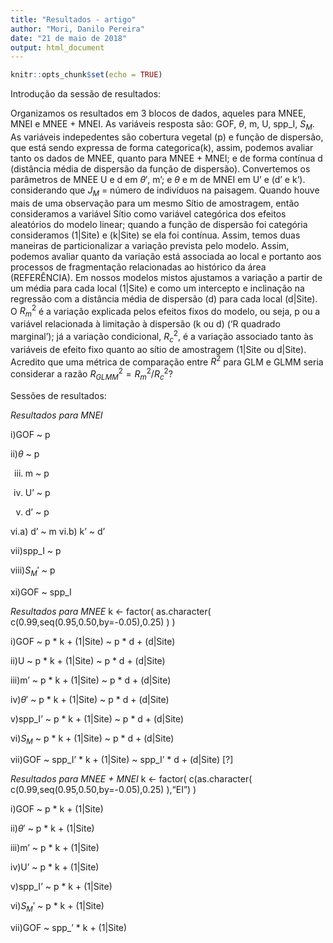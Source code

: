 ```yaml
---
title: "Resultados - artigo"
author: "Mori, Danilo Pereira"
date: "21 de maio de 2018"
output: html_document
---
```


```r
knitr::opts_chunk$set(echo = TRUE)
```

Introdução da sessão de resultados:

Organizamos os resultados em 3 blocos de dados, aqueles para MNEE, MNEI e MNEE + MNEI. As variáveis resposta são: GOF, $\theta$, m, U, spp_I, $S_M$. As variáveis indepedentes são cobertura vegetal (p) e função de dispersão, que está sendo expressa de forma categorica(k), assim, podemos avaliar tanto os dados de MNEE, quanto para MNEE + MNEI; e de forma contínua d (distância média de dispersão da função de dispersão). Convertemos os parâmetros de MNEE U e d em $\theta'$, m'; e $\theta$ e m de MNEI em  U' e (d' e k'). considerando que $J_M$ = número de indivíduos na paisagem. Quando houve mais de uma observação para um mesmo Sítio de amostragem, então consideramos a variável Sítio como variável categórica dos efeitos aleatórios do modelo linear; quando a função de dispersão foi categória consideramos (1|Site) e  (k|Site) se ela foi contínua. Assim, temos duas maneiras de particionalizar a variação prevista pelo modelo. Assim, podemos avaliar quanto da variação está associada ao local e portanto aos processos de fragmentação relacionadas ao histórico da área (REFERÊNCIA). Em nossos modelos mistos ajustamos a variação a partir de um média para cada local (1|Site) e como um intercepto e inclinação na regressão com a distância média de dispersão (d) para cada local (d|Site). O $R_m^2$ é a variação explicada pelos efeitos fixos do modelo, ou seja, p ou a variável relacionada à limitação à dispersão (k ou d) ('R quadrado marginal'); já a variação condicional, $R_c^2$, é a variação associado tanto às variáveis de efeito fixo quanto ao sítio de amostragem (1|Site ou d|Site). Acredito que uma métrica de comparação entre $R^2$ para GLM e GLMM seria considerar a razão $R_{GLMM}^2 = R_m^2 / R_c^2$?

Sessões de resultados:

_Resultados para MNEI_

i)GOF ~ p 
     
ii)$\theta$ ~ p
     
iii) m ~ p

iv) U' ~ p

v) d' ~ p

vi.a) d' ~ m
vi.b) k' ~ d'

vii)spp_I ~ p

viii)$S_M'$ ~ p

xi)GOF ~ spp_I

_Resultados para MNEE_
k <- factor( as.character( c(0.99,seq(0.95,0.50,by=-0.05),0.25) ) )

i)GOF ~ p * k + (1|Site)
      ~ p * d + (d|Site)
     
     
ii)U ~ p * k + (1|Site)
     ~ p * d + (d|Site)     
     
     
iii)m' ~ p * k + (1|Site)
       ~ p * d + (d|Site)


iv)$\theta'$ ~ p * k + (1|Site)
           ~ p * d + (d|Site)

v)spp_I' ~ p * k + (1|Site)
         ~ p * d + (d|Site)
        
vi)$S_M$ ~ p * k + (1|Site)
         ~ p * d + (d|Site)
         
vii)GOF ~ spp_I' * k + (1|Site)
        ~ spp_I' * d + (d|Site) [?]
        
        
_Resultados para MNEE + MNEI_
k <- factor( c(as.character( c(0.99,seq(0.95,0.50,by=-0.05),0.25) ),"EI") )

i)GOF ~ p * k + (1|Site)
     
ii)$\theta'$ ~ p * k + (1|Site)
     
iii)m' ~ p * k + (1|Site)

iv)U' ~ p * k + (1|Site)

v)spp_I' ~ p * k + (1|Site)
        
vi)$S_M'$ ~ p * k + (1|Site)

vii)GOF ~ spp_' * k + (1|Site)

